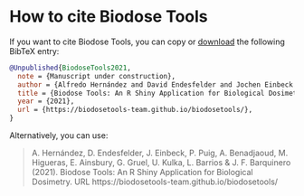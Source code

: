 # How to cite Biodose Tools {#appendix-cite}

If you want to cite Biodose Tools, you can copy or  [download](https://biodosetools-team.github.io/documentation/data/biodose-tools.bib) the following BibTeX entry:

```bib
@Unpublished{BiodoseTools2021,
  note = {Manuscript under construction},
  author = {Alfredo Hernández and David Endesfelder and Jochen Einbeck and Pere Puig and Amine Benadjaoud and Manuel Higueras and Elizabeth Ainsbury and Gaëtan Gruel and Ulrike Kulka and Lleonard Barrios and Joan Francesc Barquinero},
  title = {Biodose Tools: An R Shiny Application for Biological Dosimetry},
  year = {2021},
  url = {https://biodosetools-team.github.io/biodosetools/},
}
```

Alternatively, you can use:

> A. Hernández, D. Endesfelder, J. Einbeck, P. Puig, A. Benadjaoud, M. Higueras, E. Ainsbury, G. Gruel, U. Kulka, L. Barrios & J. F. Barquinero (2021). Biodose Tools: An R Shiny Application for Biological Dosimetry. URL https://biodosetools-team.github.io/biodosetools/
